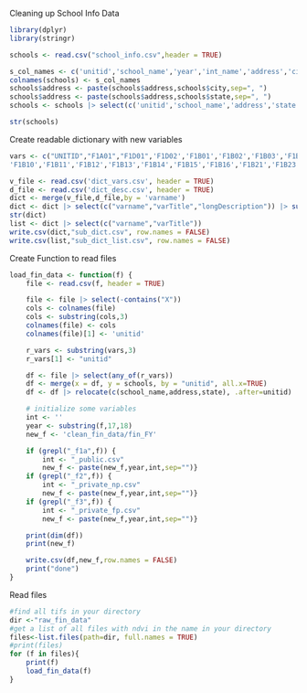 


Cleaning up School Info Data
```r
library(dplyr)
library(stringr)
```

```r
schools <- read.csv("school_info.csv",header = TRUE)

s_col_names <- c('unitid','school_name','year','int_name','address','city','state')
colnames(schools) <- s_col_names
schools$address <- paste(schools$address,schools$city,sep=", ")
schools$address <- paste(schools$address,schools$state,sep=", ")
schools <- schools |> select(c('unitid','school_name','address','state'))

str(schools)
```

Create readable dictionary with new variables
```r

vars <- c("UNITID","F1A01","F1D01",'F1D02','F1B01','F1B02','F1B03','F1B04','F1B04A','F1B04B','F1B05',
'F1B10','F1B11','F1B12','F1B13','F1B14','F1B15','F1B16','F1B21','F1B23','F1B24','F1B25','F1C021','F1C022','F1C101','F1E01','F1E02','F1E03','F1E04','F1E05','F1E06','F1E07','F1E08','F1E10','F1E11','F1E12','F1E121','F1E122','F1E13','F1E131','F1E132','F1E14','F1E141','F1E142','F1E15','F1E151','F1E152','F1E16','F1E161','F1H03A')

v_file <- read.csv('dict_vars.csv', header = TRUE)
d_file <- read.csv('dict_desc.csv', header = TRUE)
dict <- merge(v_file,d_file,by = 'varname')
dict <- dict |> select(c("varname","varTitle","longDescription")) |> subset(varname %in% vars) 
str(dict)
list <- dict |> select(c("varname","varTitle"))
write.csv(dict,"sub_dict.csv", row.names = FALSE)
write.csv(list,"sub_dict_list.csv", row.names = FALSE)

```
Create Function to read files
```r

load_fin_data <- function(f) {
    file <- read.csv(f, header = TRUE)

    file <- file |> select(-contains("X"))
    cols <- colnames(file)
    cols <- substring(cols,3)
    colnames(file) <- cols
    colnames(file)[1] <- 'unitid'

    r_vars <- substring(vars,3)
    r_vars[1] <- "unitid"

    df <- file |> select(any_of(r_vars))
    df <- merge(x = df, y = schools, by = "unitid", all.x=TRUE)
    df <- df |> relocate(c(school_name,address,state), .after=unitid)

    # initialize some variables
    int <- ''
    year <- substring(f,17,18)
    new_f <- 'clean_fin_data/fin_FY'

    if (grepl("_f1a",f)) {
        int <- "_public.csv"
        new_f <- paste(new_f,year,int,sep="")}
    if (grepl("_f2",f)) {
        int <- "_private_np.csv"
        new_f <- paste(new_f,year,int,sep="")}
    if (grepl("_f3",f)) {
        int <- "_private_fp.csv"
        new_f <- paste(new_f,year,int,sep="")}

    print(dim(df))
    print(new_f)

    write.csv(df,new_f,row.names = FALSE)
    print("done")
}
```



Read files
```r
#find all tifs in your directory
dir <-"raw_fin_data"
#get a list of all files with ndvi in the name in your directory
files<-list.files(path=dir, full.names = TRUE)
#print(files)
for (f in files){
    print(f)
    load_fin_data(f)
}
```